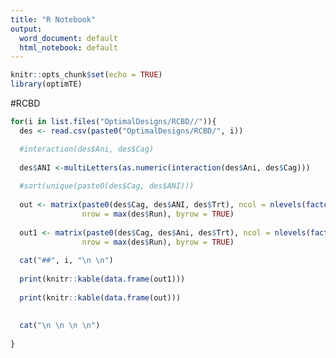 ```yaml
---
title: "R Notebook"
output:
  word_document: default
  html_notebook: default
---
```


```r
knitr::opts_chunk$set(echo = TRUE)
library(optimTE)
```


#RCBD

```r

for(i in list.files("OptimalDesigns/RCBD//")){
  des <- read.csv(paste0("OptimalDesigns/RCBD/", i))

  #interaction(des$Ani, des$Cag)
  
  des$ANI <-multiLetters(as.numeric(interaction(des$Ani, des$Cag)))
  
  #sort(unique(paste0(des$Cag, des$ANI)))
  
  out <- matrix(paste0(des$Cag, des$ANI, des$Trt), ncol = nlevels(factor(des$Tag)), 
                nrow = max(des$Run), byrow = TRUE)
  
  out1 <- matrix(paste0(des$Cag, des$Ani, des$Trt), ncol = nlevels(factor(des$Tag)), 
                nrow = max(des$Run), byrow = TRUE)
  
  cat("##", i, "\n \n")
  
  print(knitr::kable(data.frame(out1)))
  
  print(knitr::kable(data.frame(out)))
  
  
  cat("\n \n \n \n")
  
}


```